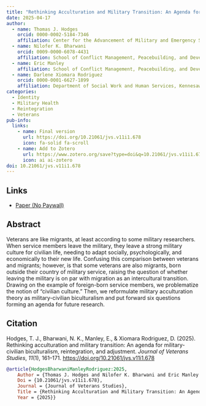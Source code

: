 ```yaml
---
title: "Rethinking Acculturation and Military Transition: An Agenda for Military-Civilian Biculturalism, Reintegration, and Adjustment"
date: 2025-04-17
author:
  - name: Thomas J. Hodges
    orcid: 0000-0002-5184-7346
    affiliation: Center for the Advancement of Military and Emergency Services (AMES) Research, Kennesaw State University
  - name: Nilofer K. Bharwani
    orcid: 0009-0000-6078-4431
    affiliation: School of Conflict Management, Peacebuilding, and Development, Kennesaw State University
  - name: Eric Manley
    affiliation: School of Conflict Management, Peacebuilding, and Development, Kennesaw State University
  - name: Darlene Xiomara Rodriguez
    orcid: 0000-0001-6627-1899
    affiliation: Department of Social Work and Human Services, Kennesaw State University
categories:
  - Identity
  - Military Health
  - Reintegration
  - Veterans
pub-info:
  links:
    - name: Final version
      url: https://doi.org/10.21061/jvs.v11i1.678
      icon: fa-solid fa-scroll
    - name: Add to Zotero
      url: https://www.zotero.org/save?type=doi&q=10.21061/jvs.v11i1.678
      icon: ai ai-zotero
doi: 10.21061/jvs.v11i1.678
---
```


## Links

-   [Paper (No Paywall)](https://doi.org/10.21061/jvs.v11i1.678)

## Abstract

Veterans are like migrants, at least according to some military researchers. When service members leave the military, they leave a strong military culture for civilian life, needing to adapt socially, psychologically, and economically to their new life. Confusing this comparison between veterans and migrants; however, is that some veterans are also migrants, born outside their country of military service, raising the question of whether leaving the military is on par with migration as an intercultural transition. Drawing on the example of foreign-born service members, we problematize the notion of “civilian culture.” Then, we reformulate military acculturation theory as military-civilian biculturalism and put forward six questions forming an agenda for future research.

## Citation

Hodges, T. J., Bharwani, N. K., Manley, E., & Xiomara Rodriguez, D. (2025). Rethinking acculturation and military transition: An agenda for military-civilian biculturalism, reintegration, and adjustment. *Journal of Veterans Studies*, *11*(1), 161–171. <https://doi.org/10.21061/jvs.v11i1.678>

``` bibtex
@article{HodgesBharwaniManleyRodriguez:2025,
    Author = {Thomas J. Hodges and Nilofer K. Bharwani and Eric Manley and Darlene Xiomara Rodriguez},
    Doi = {10.21061/jvs.v11i1.678},
    Journal = {Journal of Veterans Studies},
    Title = {Rethinking Acculturation and Military Transition: An Agenda for Military-Civilian Biculturalism, Reintegration, and Adjustment},
    Year = {2025}}
```
